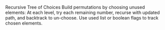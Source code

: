 Recursive Tree of Choices
    Build permutations by choosing unused elements: At each level, try each remaining number, recurse with updated path, and backtrack to un-choose. Use used list or boolean flags to track chosen elements.